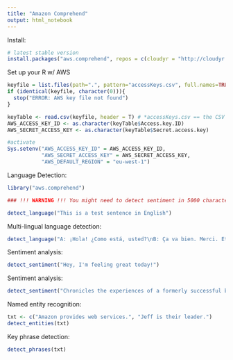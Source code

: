 ```yaml
---
title: "Amazon Comprehend"
output: html_notebook
---
```


Install:
```r
# latest stable version
install.packages("aws.comprehend", repos = c(cloudyr = "http://cloudyr.github.io/drat", getOption("repos")))
```

Set up your R w/ AWS
```r
keyfile = list.files(path=".", pattern="accessKeys.csv", full.names=TRUE)
if (identical(keyfile, character(0))){
  stop("ERROR: AWS key file not found")
} 

keyTable <- read.csv(keyfile, header = T) # *accessKeys.csv == the CSV downloaded from AWS containing your Access & Secret keys
AWS_ACCESS_KEY_ID <- as.character(keyTable$Access.key.ID)
AWS_SECRET_ACCESS_KEY <- as.character(keyTable$Secret.access.key)

#activate
Sys.setenv("AWS_ACCESS_KEY_ID" = AWS_ACCESS_KEY_ID,
           "AWS_SECRET_ACCESS_KEY" = AWS_SECRET_ACCESS_KEY,
           "AWS_DEFAULT_REGION" = "eu-west-1") 
```

Language Detection:
```r
library("aws.comprehend")

### !!! WARNING !!! You might need to detect sentiment in 5000 character chunks. You can get an error message if your text is bigger then 5000 characters.

detect_language("This is a test sentence in English")
```

Multi-lingual language detection:
```r
detect_language("A: ¡Hola! ¿Como está, usted?\nB: Ça va bien. Merci. Et toi?")
```

Sentiment analysis:
```r
detect_sentiment("Hey, I'm feeling great today!")
```

Sentiment analysis:
```r
detect_sentiment("Chronicles the experiences of a formerly successful banker as a prisoner in the gloomy jailhouse of Shawshank after being found guilty of a crime he did not commit. The film portrays the man's unique way of dealing with his new, torturous life; along the way he befriends a number of fellow prisoners, most notably a wise long-term inmate named Red.")
```

Named entity recognition:
```r
txt <- c("Amazon provides web services.", "Jeff is their leader.")
detect_entities(txt)
```

Key phrase detection:
```r
detect_phrases(txt)
```

